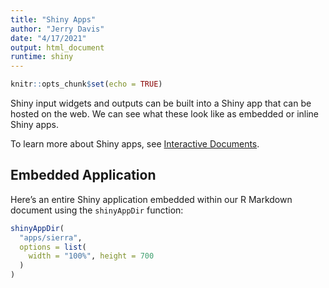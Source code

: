 ```yaml
---
title: "Shiny Apps"
author: "Jerry Davis"
date: "4/17/2021"
output: html_document
runtime: shiny
---
```


```r
knitr::opts_chunk$set(echo = TRUE)
```

Shiny input widgets and outputs can be built into a Shiny app that can
be hosted on the web. We can see what these look like as embedded or inline
Shiny apps.  

To learn more about Shiny apps, see [Interactive Documents](http://rmarkdown.rstudio.com/authoring_shiny.html).

## Embedded Application

Here's an entire Shiny application embedded within our R Markdown document using the `shinyAppDir` function:

```r
shinyAppDir(
  "apps/sierra",
  options = list(
    width = "100%", height = 700
  )
)
```





